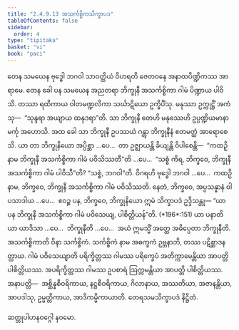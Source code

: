 ```yaml
---
title: "2.4.9.13 အသင်္ကစ္စိကသိက္ခာပဒ"
tableOfContents: false
sidebar:
  order: 4
type: "tipitaka"
basket: "vi"
book: "paci"
---
```



<DynamicBreadcrumb />

<Division number="1224" book="paci">

<Paragraph number="3517" book="paci">
တေန သမယေန ဗုဒ္ဓေါ ဘဂဝါ သာဝတ္ထိယံ ဝိဟရတိ ဇေတဝနေ အနာထပိဏ္ဍိကဿ အာရာမေ. တေန ခေါ ပန သမယေန အညတရာ ဘိက္ခုနီ အသင်္ကစ္စိကာ ဂါမံ ပိဏ္ဍာယ ပါဝိသိ. တဿာ ရထိကာယ ဝါတမဏ္ဍလိကာ သင်္ဃာဋိယော ဥက္ခိပိံသု. မနုဿာ ဥက္ကုဋ္ဌိံ အကံသု—  “သုန္ဒရာ အယျာယ ထနုဒရာ”တိ. သာ ဘိက္ခုနီ တေဟိ မနုဿေဟိ ဥပ္ပဏ္ဍိယမာနာ မင်္ကု အဟောသိ.
</Paragraph>

<Paragraph number="3518" book="paci">
အထ ခေါ သာ ဘိက္ခုနီ ဥပဿယံ ဂန္တွာ ဘိက္ခုနီနံ ဧတမတ္ထံ အာရောစေသိ. ယာ တာ ဘိက္ခုနိယော အပ္ပိစ္ဆာ …ပေ…  တာ ဥဇ္ဈာယန္တိ ခိယျန္တိ ဝိပါစေန္တိ—  “ကထဉှိ နာမ ဘိက္ခုနီ အသင်္ကစ္စိကာ ဂါမံ ပဝိသိဿတီ”တိ …ပေ…  “သစ္စံ ကိရ, ဘိက္ခဝေ, ဘိက္ခုနီ အသင်္ကစ္စိကာ ဂါမံ ပါဝိသီ”တိ? “သစ္စံ, ဘဂဝါ”တိ. ဝိဂရဟိ ဗုဒ္ဓေါ ဘဂဝါ …ပေ…  ကထဉှိ နာမ, ဘိက္ခဝေ, ဘိက္ခုနီ အသင်္ကစ္စိကာ ဂါမံ ပဝိသိဿတိ. နေတံ, ဘိက္ခဝေ, အပ္ပသန္နာနံ ဝါ ပသာဒါယ …ပေ…  ဧဝဉ္စ ပန, ဘိက္ခဝေ, ဘိက္ခုနိယော ဣမံ သိက္ခာပဒံ ဥဒ္ဒိသန္တု—
</Paragraph>

</Division>
<Division number="1225" book="paci">

<Paragraph number="3519" book="paci">
<Emphasis>“ယာ ပန ဘိက္ခုနီ အသင်္ကစ္စိကာ ဂါမံ ပဝိသေယျ, ပါစိတ္တိယန်”</Emphasis>တိ. (*196*:<Emphasis>151</Emphasis>)
</Paragraph>

</Division>
<Division number="1226" book="paci">

<Paragraph number="3520" book="paci">
<Emphasis>ယာ ပနာ</Emphasis>တိ ယာ ယာဒိသာ …ပေ…  <Emphasis>ဘိက္ခုနီ</Emphasis>တိ …ပေ…  အယံ ဣမသ္မိံ အတ္ထေ အဓိပ္ပေတာ ဘိက္ခုနီတိ.
</Paragraph>

<Paragraph number="3521" book="paci">
<Emphasis>အသင်္ကစ္စိကာ</Emphasis>တိ ဝိနာ သင်္ကစ္စိကံ.
</Paragraph>

<Paragraph number="3522" book="paci">
<Emphasis>သင်္ကစ္စိကံ</Emphasis> နာမ အဓက္ခကံ ဥဗ္ဘနာဘိ, တဿ ပဋိစ္ဆာဒနတ္ထာယ.
</Paragraph>

<Paragraph number="3523" book="paci">
<Emphasis>ဂါမံ ပဝိသေယျာ</Emphasis>တိ ပရိက္ခိတ္တဿ ဂါမဿ ပရိက္ခေပံ အတိက္ကာမေန္တိယာ အာပတ္တိ ပါစိတ္တိယဿ. အပရိက္ခိတ္တဿ ဂါမဿ ဥပစာရံ ဩက္ကမန္တိယာ အာပတ္တိ ပါစိတ္တိယဿ.
</Paragraph>

</Division>
<Division number="1227" book="paci">

<Paragraph number="3524" book="paci">
အနာပတ္တိ—  အစ္ဆိန္နစီဝရိကာယ, နဋ္ဌစီဝရိကာယ, ဂိလာနာယ, အဿတိယာ, အဇာနန္တိယာ, အာပဒါသု, ဥမ္မတ္တိကာယ, အာဒိကမ္မိကာယာတိ.

</Paragraph>
</Division>

<Paragraph number="3525" type="center" book="paci">
တေရသမသိက္ခာပဒံ နိဋ္ဌိတံ.

  
ဆတ္တုပါဟနဝဂ္ဂေါ နဝမော.
</Paragraph>